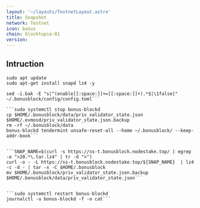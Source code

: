 ```yaml
---
layout: '~/layouts/TestnetLayout.astro'
title: Snapshot
network: Testnet
icon: bonus
chain: blocktopia-01
version: 
---
```

## Intruction

```
sudo apt update
sudo apt-get install snapd lz4 -y
```
```
sed -i.bak -E "s|^(enable[[:space:]]+=[[:space:]]+).*$|\1false|" ~/.bonusblock/config/config.toml```

```sudo systemctl stop bonus-blockd
cp $HOME/.bonusblock/data/priv_validator_state.json $HOME/.evmosd/priv_validator_state.json.backup
rm -rf ~/.bonusblock/data
bonus-blockd tendermint unsafe-reset-all --home ~/.bonusblock/ --keep-addr-book```


```SNAP_NAME=$(curl -s https://ss-t.bonusblock.nodestake.top/ | egrep -o ">20.*\.tar.lz4" | tr -d ">")
curl -o - -L https://ss-t.bonusblock.nodestake.top/${SNAP_NAME}  | lz4 -c -d - | tar -x -C $HOME/.bonusblock
mv $HOME/.bonusblock/priv_validator_state.json.backup $HOME/.bonusblock/data/priv_validator_state.json```


```sudo systemctl restart bonus-blockd
journalctl -u bonus-blockd -f -o cat```